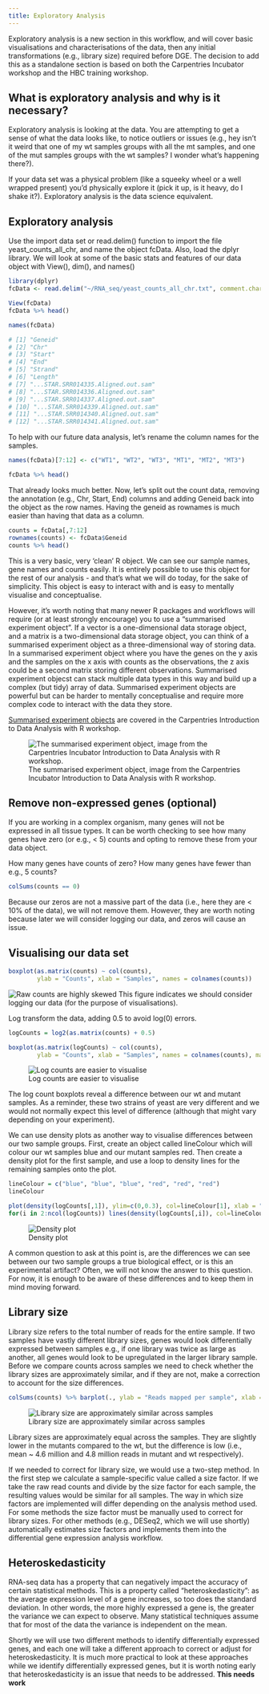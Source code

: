 ```yaml
---
title: Exploratory Analysis
---
```


Exploratory analysis is a new section in this workflow, and will cover basic visualisations and characterisations of the data, then any initial transformations (e.g., library size) required before DGE. The decision to add this as a standalone section is based on both the Carpentries Incubator workshop and the HBC training workshop.

## What is exploratory analysis and why is it necessary?

Exploratory analysis is looking at the data. You are attempting to get a sense of what the data looks like, to notice outliers or issues (e.g., hey isn't it weird that one of my wt samples groups with all the mt samples, and one of the mut samples groups with the wt samples? I wonder what's happening there?).

If your data set was a physical problem (like a squeeky wheel or a well wrapped present) you'd physically explore it (pick it up, is it heavy, do I shake it?). Exploratory analysis is the data science equivalent.

## Exploratory analysis

Use the import data set or read.delim() function to import the file yeast_counts_all_chr, and name the object fcData. Also, load the dplyr library. We will look at some of the basic stats and features of our data object with View(), dim(), and names()

```r
library(dplyr)
fcData <- read.delim("~/RNA_seq/yeast_counts_all_chr.txt", comment.char="#")

View(fcData)
fcData %>% head()

names(fcData)
```

```r
# [1] "Geneid"                           
# [2] "Chr"                              
# [3] "Start"                            
# [4] "End"                              
# [5] "Strand"                           
# [6] "Length"                           
# [7] "...STAR.SRR014335.Aligned.out.sam"
# [8] "...STAR.SRR014336.Aligned.out.sam"
# [9] "...STAR.SRR014337.Aligned.out.sam"
# [10] "...STAR.SRR014339.Aligned.out.sam"
# [11] "...STAR.SRR014340.Aligned.out.sam"
# [12] "...STAR.SRR014341.Aligned.out.sam"
```

To help with our future data analysis, let's rename the column names for the samples.

```r
names(fcData)[7:12] <- c("WT1", "WT2", "WT3", "MT1", "MT2", "MT3")

fcData %>% head()
```

That already looks much better. Now, let's split out the count data, removing the annotation (e.g., Chr, Start, End) columns and adding Geneid back into the object as the row names. Having the geneid as rownames is much easier than having that data as a column.

```r
counts = fcData[,7:12]
rownames(counts) <- fcData$Geneid
counts %>% head()
```

This is a very basic, very 'clean' R object. We can see our sample names, gene names and counts easily. It is entirely possible to use this object for the rest of our analysis - and that's what we will do today, for the sake of simplicity. This object is easy to interact with and is easy to mentally visualise and conceptualise.

However, it's worth noting that many newer R packages and workflows will require (or at least strongly encourage) you to use a "summarised experiment object". If a vector is a one-dimensional data storage object, and a matrix is a two-dimensional data storage object, you can think of a summarised experiment object as a three-dimensional way of storing data. In a summarised experiment object where you have the genes on the y axis and the samples on the x axis with counts as the observations, the z axis could be a second matrix storing different observations. Summarised experiment objecst can stack multiple data types in this way and build up a complex (but tidy) array of data. Summarised experiment objects are powerful but can be harder to mentally conceptualise and require more complex code to interact with the data they store.

[Summarised experiment objects](https://carpentries-incubator.github.io/bioc-intro/60-next-steps.html#next-steps) are covered in the Carpentries Introduction to Data Analysis with R workshop.

![The summarised experiment object, image from the Carpentries Incubator Introduction to Data Analysis with R workshop.](images/carpentriesSummarisedExperiment.svg)

## Remove non-expressed genes (optional)

If you are working in a complex organism, many genes will not be expressed in all tissue types. It can be worth checking to see how many genes have zero (or e.g., \< 5) counts and opting to remove these from your data object.

How many genes have counts of zero? How many genes have fewer than e.g., 5 counts?

```r
colSums(counts == 0)
```

Because our zeros are not a massive part of the data (i.e., here they are \< 10% of the data), we will not remove them. However, they are worth noting because later we will consider logging our data, and zeros will cause an issue.

## Visualising our data set

```r
boxplot(as.matrix(counts) ~ col(counts), 
        ylab = "Counts", xlab = "Samples", names = colnames(counts))
```

![Raw counts are highly skewed](images/rawCountsSkewed.png) This figure indicates we should consider logging our data (for the purpose of visualisations).

Log transform the data, adding 0.5 to avoid log(0) errors.

```r
logCounts = log2(as.matrix(counts) + 0.5)

boxplot(as.matrix(logCounts) ~ col(counts), 
        ylab = "Counts", xlab = "Samples", names = colnames(counts), main = "Log counts of samples")
```

![Log counts are easier to visualise](images/logCounts.png)

The log count boxplots reveal a difference between our wt and mutant samples. As a reminder, these two strains of yeast are very different and we would not normally expect this level of difference (although that might vary depending on your experiment).

We can use density plots as another way to visualise differences between our two sample groups. First, create an object called lineColour which will colour our wt samples blue and our mutant samples red. Then create a density plot for the first sample, and use a loop to density lines for the remaining samples onto the plot.

```r
lineColour = c("blue", "blue", "blue", "red", "red", "red")
lineColour

plot(density(logCounts[,1]), ylim=c(0,0.3), col=lineColour[1], xlab = "log Counts", main = "Density plot")
for(i in 2:ncol(logCounts)) lines(density(logCounts[,i]), col=lineColour[i])
```

![Density plot](images/densityPlot.png)


A common question to ask at this point is, are the differences we can see between our two sample groups a true biological effect, or is this an experimental artifact? Often, we will not know the answer to this question. For now, it is enough to be aware of these differences and to keep them in mind moving forward.

## Library size

Library size refers to the total number of reads for the entire sample. If two samples have vastly different library sizes, genes would look differentially expressed between samples e.g., if one library was twice as large as another, all genes would look to be upregulated in the larger library sample. Before we compare counts across samples we need to check whether the library sizes are approximately similar, and if they are not, make a correction to account for the size differences.

```r
colSums(counts) %>% barplot(., ylab = "Reads mapped per sample", xlab = "Sample", main = "Library size")
```

![Library size are approximately similar across samples](images/librarySizeColour.png)

Library sizes are approximately equal across the samples. They are slightly lower in the mutants compared to the wt, but the difference is low (i.e., mean \~ 4.6 million and 4.8 million reads in mutant and wt respectively).

If we needed to correct for library size, we would use a two-step method. In the first step we calculate a sample-specific value called a size factor. If we take the raw read counts and divide by the size factor for each sample, the resulting values would be similar for all samples. The way in which size factors are implemented will differ depending on the analysis method used. For some methods the size factor must be manually used to correct for library sizes. For other methods (e.g., DESeq2, which we will use shortly) automatically estimates size factors and implements them into the differential gene expression analysis workflow.

## Heteroskedasticity

RNA-seq data has a property that can negatively impact the accuracy of certain statistical methods. This is a property called "heteroskedasticity": as the average expression level of a gene increases, so too does the standard deviation. In other words, the more highly expressed a gene is, the greater the variance we can expect to observe. Many statistical techniques assume that for most of the data the variance is independent on the mean.

Shortly we will use two different methods to identify differentially expressed genes, and each one will take a different approach to correct or adjust for heteroskedasticity. It is much more practical to look at these approaches while we identify differentially expressed genes, but it is worth noting early that heteroskedasticity is an issue that needs to be addressed. **This needs work**
